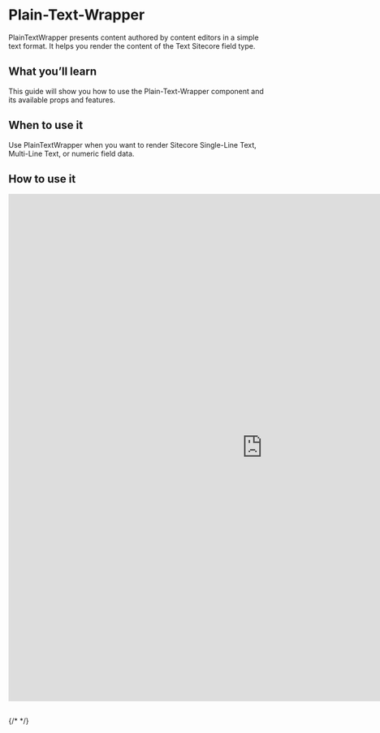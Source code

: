 
<Meta of={PlainTextWrapperStories} />

# Plain-Text-Wrapper

PlainTextWrapper presents content authored by content editors in a simple text format. It helps you render the content of the Text Sitecore field type.

## What you’ll learn 

This guide will show you how to use the Plain-Text-Wrapper component and its available props and features.

## When to use it 

Use PlainTextWrapper when you want to render Sitecore Single-Line Text, Multi-Line Text, or numeric field data.

## How to use it 

<iframe
  src="https://xmc-hztl-foundation-storybook.vercel.app/?path=/story/helpers-sitecore-wrappers-plain-text-wrapper--default"
  width="1000"
  height="1000"
  frameborder="0"
></iframe>

##

{/* <Canvas of={CheckboxStories.Card} /> */}

